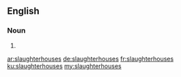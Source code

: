 ==English==

===Noun===
{{head|en|plural}}

# {{plural of|slaughterhouse|lang=en|nocat=1}}

[[ar:slaughterhouses]]
[[de:slaughterhouses]]
[[fr:slaughterhouses]]
[[ku:slaughterhouses]]
[[my:slaughterhouses]]